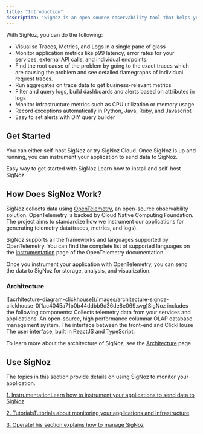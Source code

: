 ```yaml
---
title: "Introduction"
description: "SigNoz is an open-source observability tool that helps you monitor your applications and troubleshoot problems. It provides traces, metrics, and logs under a single pane of glass. It is available both as an [open-source software](https://github.com/SigNoz/signoz) and a [cloud offering](https://signoz.io/teams/)."
---
```


With SigNoz, you can do the following:

* Visualise Traces, Metrics, and Logs in a single pane of glass
* Monitor application metrics like p99 latency, error rates for your services, external API calls, and individual endpoints.
* Find the root cause of the problem by going to the exact traces which are causing the problem and see detailed flamegraphs of individual request traces.
* Run aggregates on trace data to get business-relevant metrics
* Filter and query logs, build dashboards and alerts based on attributes in logs
* Monitor infrastructure metrics such as CPU utilization or memory usage
* Record exceptions automatically in Python, Java, Ruby, and Javascript
* Easy to set alerts with DIY query builder

## Get Started[](#get-started "Direct link to Get Started")

You can either self-host SigNoz or try SigNoz Cloud. Once SigNoz is up and running, you can instrument your application to send data to SigNoz.

<CardGroup cols={2}>
    <Card title="SigNoz Cloud" icon="cloud-arrow-up" href="/docs/cloud" iconType="duotone">
        Easy way to get started with SigNoz
    </Card>
    <Card title="Self-host SigNoz" icon="server" href="/docs/install" iconType="duotone">
        Learn how to install and self-host SigNoz
    </Card>
</CardGroup>

## How Does SigNoz Work?[](#how-does-signoz-work "Direct link to How Does SigNoz Work?")

SigNoz collects data using [OpenTelemetry](https://opentelemetry.io/), an open-source observability solution. OpenTelemetry is backed by Cloud Native Computing Foundation. The project aims to standardize how we instrument our applications for generating telemetry data(traces, metrics, and logs).

 SigNoz supports all the frameworks and languages supported by OpenTelemetry. You can find the complete list of supported languages on the [instrumentation](https://opentelemetry.io/docs/instrumentation/) page of the OpenTelemetry documentation.

Once you instrument your application with OpenTelemetry, you can send the data to SigNoz for storage, analysis, and visualization.

### Architecture[](#architecture "Direct link to Architecture")

<Frame>![acrhitecture-diagram-clickhouse](/images/architecture-signoz-clickhouse-0f1ac4045a71b0b44ddbb9d36de8e069.svg)SigNoz includes the following components:</Frame>

<CardGroup cols={2}>
    <Card title="OpenTelemetry Collector" icon="chart-scatter" icontype="duotone">
        Collects telemetry data from your services and applications.
    </Card>
    <Card title="ClickHouse" icon="arrow-pointer" icontype="duotone">
        An open-source, high performance columnar OLAP database management system.
    </Card>
        <Card title="Query Service" icon="clipboard-question" icontype="duotone">
        The interface between the front-end and ClickHouse
    </Card>
        <Card title="Frontend" icon="computer-classic" icontype="duotone">
        The user interface, built in ReactJS and TypeScript.
    </Card>
</CardGroup>

To learn more about the architecture of SigNoz, see the [Architecture](/docs/architecture/) page.

## Use SigNoz[](#use-signoz "Direct link to Use SigNoz")

The topics in this section provide details on using SigNoz to monitor your application.

[1\. InstrumentationLearn how to instrument your applications to send data to SigNoz](/docs/instrumentation/overview/)

[2\. TutorialsTutorials about monitoring your applications and infrastructure](/docs/tutorials/)

[3\. OperateThis section explains how to manage SigNoz](/docs/operate/)
